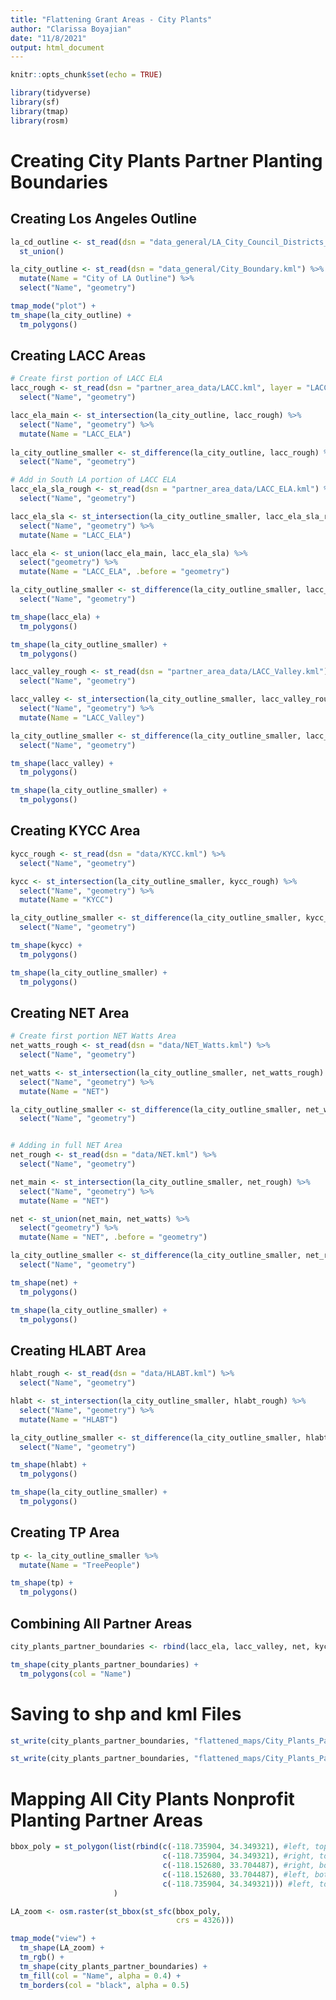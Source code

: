 ```yaml
---
title: "Flattening Grant Areas - City Plants"
author: "Clarissa Boyajian"
date: "11/8/2021"
output: html_document
---
```


```r
knitr::opts_chunk$set(echo = TRUE)
```

```r
library(tidyverse)
library(sf)
library(tmap)
library(rosm)
```

# Creating City Plants Partner Planting Boundaries


## Creating Los Angeles Outline

```r
la_cd_outline <- st_read(dsn = "data_general/LA_City_Council_Districts_(Adopted_2012).kml") %>% 
  st_union()

la_city_outline <- st_read(dsn = "data_general/City_Boundary.kml") %>% 
  mutate(Name = "City of LA Outline") %>% 
  select("Name", "geometry")

tmap_mode("plot") +
tm_shape(la_city_outline) +
  tm_polygons()
```


## Creating LACC Areas

```r
# Create first portion of LACC ELA
lacc_rough <- st_read(dsn = "partner_area_data/LACC.kml", layer = "LACC") %>% 
  select("Name", "geometry")

lacc_ela_main <- st_intersection(la_city_outline, lacc_rough) %>% 
  select("Name", "geometry") %>% 
  mutate(Name = "LACC_ELA")
  
la_city_outline_smaller <- st_difference(la_city_outline, lacc_rough) %>% 
  select("Name", "geometry")
```

```r
# Add in South LA portion of LACC ELA
lacc_ela_sla_rough <- st_read(dsn = "partner_area_data/LACC_ELA.kml") %>% 
  select("Name", "geometry")

lacc_ela_sla <- st_intersection(la_city_outline_smaller, lacc_ela_sla_rough) %>% 
  select("Name", "geometry") %>% 
  mutate(Name = "LACC_ELA")

lacc_ela <- st_union(lacc_ela_main, lacc_ela_sla) %>% 
  select("geometry") %>% 
  mutate(Name = "LACC_ELA", .before = "geometry")

la_city_outline_smaller <- st_difference(la_city_outline_smaller, lacc_ela_sla_rough) %>% 
  select("Name", "geometry")
```

```r
tm_shape(lacc_ela) +
  tm_polygons()

tm_shape(la_city_outline_smaller) +
  tm_polygons()
```

```r
lacc_valley_rough <- st_read(dsn = "partner_area_data/LACC_Valley.kml") %>% 
  select("Name", "geometry")

lacc_valley <- st_intersection(la_city_outline_smaller, lacc_valley_rough) %>% 
  select("Name", "geometry") %>% 
  mutate(Name = "LACC_Valley")

la_city_outline_smaller <- st_difference(la_city_outline_smaller, lacc_valley_rough) %>% 
  select("Name", "geometry")
```

```r
tm_shape(lacc_valley) +
  tm_polygons()

tm_shape(la_city_outline_smaller) +
  tm_polygons()
```

## Creating KYCC Area

```r
kycc_rough <- st_read(dsn = "data/KYCC.kml") %>% 
  select("Name", "geometry")

kycc <- st_intersection(la_city_outline_smaller, kycc_rough) %>% 
  select("Name", "geometry") %>% 
  mutate(Name = "KYCC")

la_city_outline_smaller <- st_difference(la_city_outline_smaller, kycc_rough) %>% 
  select("Name", "geometry")

tm_shape(kycc) +
  tm_polygons()

tm_shape(la_city_outline_smaller) +
  tm_polygons()
```

## Creating NET Area

```r
# Create first portion NET Watts Area
net_watts_rough <- st_read(dsn = "data/NET_Watts.kml") %>% 
  select("Name", "geometry")

net_watts <- st_intersection(la_city_outline_smaller, net_watts_rough) %>% 
  select("Name", "geometry") %>% 
  mutate(Name = "NET")

la_city_outline_smaller <- st_difference(la_city_outline_smaller, net_watts_rough) %>% 
  select("Name", "geometry")


# Adding in full NET Area
net_rough <- st_read(dsn = "data/NET.kml") %>% 
  select("Name", "geometry")

net_main <- st_intersection(la_city_outline_smaller, net_rough) %>% 
  select("Name", "geometry") %>% 
  mutate(Name = "NET")

net <- st_union(net_main, net_watts) %>% 
  select("geometry") %>% 
  mutate(Name = "NET", .before = "geometry")

la_city_outline_smaller <- st_difference(la_city_outline_smaller, net_rough) %>% 
  select("Name", "geometry")

tm_shape(net) +
  tm_polygons()

tm_shape(la_city_outline_smaller) +
  tm_polygons()
```

## Creating HLABT Area

```r
hlabt_rough <- st_read(dsn = "data/HLABT.kml") %>% 
  select("Name", "geometry")

hlabt <- st_intersection(la_city_outline_smaller, hlabt_rough) %>% 
  select("Name", "geometry") %>% 
  mutate(Name = "HLABT")

la_city_outline_smaller <- st_difference(la_city_outline_smaller, hlabt_rough) %>% 
  select("Name", "geometry")

tm_shape(hlabt) +
  tm_polygons()

tm_shape(la_city_outline_smaller) +
  tm_polygons()
```

## Creating TP Area

```r
tp <- la_city_outline_smaller %>% 
  mutate(Name = "TreePeople")

tm_shape(tp) +
  tm_polygons()
```

## Combining All Partner Areas

```r
city_plants_partner_boundaries <- rbind(lacc_ela, lacc_valley, net, kycc, hlabt, tp)

tm_shape(city_plants_partner_boundaries) +
  tm_polygons(col = "Name")
```

# Saving to shp and kml Files

```r
st_write(city_plants_partner_boundaries, "flattened_maps/City_Plants_Partner_Planting_Boundaries.shp", append = FALSE)

st_write(city_plants_partner_boundaries, "flattened_maps/City_Plants_Partner_Planting_Boundaries.kml", append = FALSE)
```

# Mapping All City Plants Nonprofit Planting Partner Areas

```r
bbox_poly = st_polygon(list(rbind(c(-118.735904, 34.349321), #left, top
                                  c(-118.735904, 34.349321), #right, top
                                  c(-118.152680, 33.704487), #right, bottom
                                  c(-118.152680, 33.704487), #left, bottom
                                  c(-118.735904, 34.349321))) #left, top
                       )

LA_zoom <- osm.raster(st_bbox(st_sfc(bbox_poly, 
                                     crs = 4326)))
```

```r
tmap_mode("view") +
  tm_shape(LA_zoom) +
  tm_rgb() +
  tm_shape(city_plants_partner_boundaries) +
  tm_fill(col = "Name", alpha = 0.4) +
  tm_borders(col = "black", alpha = 0.5)
```

